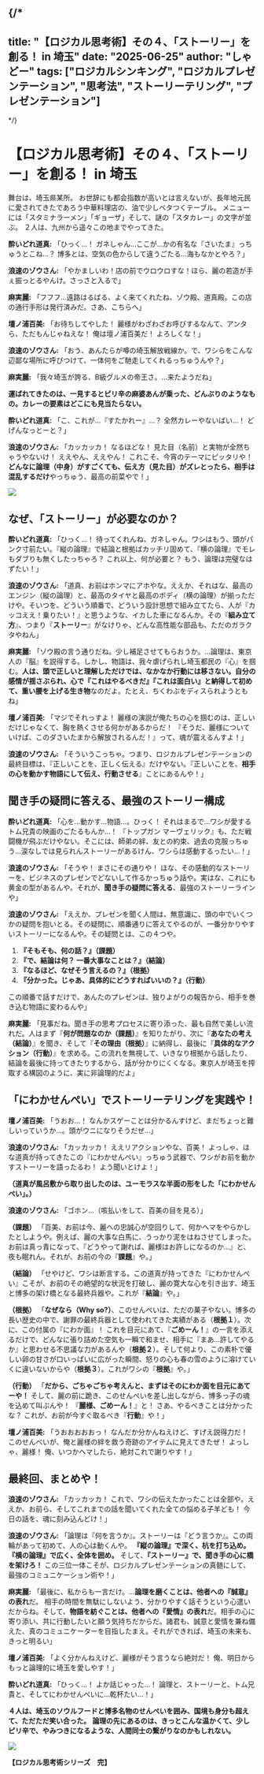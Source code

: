 
{/*
---
title: "【ロジカル思考術】その４、「ストーリー」を創る！ in 埼玉"
date: "2025-06-25"
author: "しゃどー"
tags: ["ロジカルシンキング", "ロジカルプレゼンテーション", "思考法", "ストーリーテリング", "プレゼンテーション"]
---
*/}

# 【ロジカル思考術】その４、「ストーリー」を創る！ in 埼玉

舞台は、埼玉県某所。
お世辞にも都会指数が高いとは言えないが、長年地元民に愛されてきたであろう中華料理店の、油で少しベタつくテーブル。
メニューには「スタミナラーメン」「ギョーザ」そして、謎の「スタカレー」の文字が並ぶ。
２人は、九州から遥々この地までやってきた。

**酔いどれ道真:** 「ひっく…！ ガネしゃん…ここが…かの有名な『さいたま』っちゅうとこね…？ 博多とは、空気の色からして違うごたる…海もなかとやろ？」

**浪速のゾウさん:** 「やかましいわ！店の前でウロウロすな！ほら、麗の若造が手ぇ振っとるやんけ。さっさと入るで」

**麻実麗:** 「フフフ…遠路はるばる、よく来てくれたね、ゾウ殿、道真殿。この店の通行手形は発行済みだ。さあ、こちらへ」

**壇ノ浦百美:** 「お待ちしてやした！ 麗様がわざわざお呼びするなんて、アンタら、ただもんじゃねえな！ 俺は壇ノ浦百美だ！ よろしくな！」

**浪速のゾウさん:** 「おう、あんたらが噂の埼玉解放戦線か。で、ワシらをこんな辺鄙な場所に呼びつけて、一体何をご馳走してくれるっちゅうんや？」

**麻実麗:** 「我々埼玉が誇る、B級グルメの帝王さ。…来たようだね」

**運ばれてきたのは、一見するとピリ辛の麻婆あんが乗った、どんぶりのようなもの。カレーの要素はどこにも見当たらない。**

**酔いどれ道真:** 「こ、これが…『すたかれー』…？ 全然カレーやないばい…！ どげんなっとーと？」

**浪速のゾウさん:** 「カッカッカ！ なるほどな！ 見た目（名前）と実物が全然ちゃうやないけ！ ええやん、ええやん！ これこそ、今宵のテーマにピッタリや！ **どんなに論理（中身）がすごくても、伝え方（見た目）がズレとったら、相手は混乱するだけ**やっちゅう、最高の前菜やで！」

<Image 
  src="/images/ContentImages/ganesha_saitama.jpg" 
  width={600} 
  height={350} 
/>

## なぜ、「ストーリー」が必要なのか？

**酔いどれ道真:** 「ひっく…！ 待ってくれんね、ガネしゃん。ワシはもう、頭がパンク寸前たい。『縦の論理』で結論と根拠ばカッチリ固めて、『横の論理』でモレもダブりも無くしたっちゃろ？ これ以上、何が必要と？ もう、論理は完璧なはずたい！」

**浪速のゾウさん:** 「道真、お前はホンマにアホやな。ええか、それはな、最高のエンジン（縦の論理）と、最高のタイヤと最高のボディ（横の論理）が揃っただけや。そいつを、どういう順番で、どういう設計思想で組み立てたら、人が『カッコええ！乗りたい！』と思うような、イカした車になるんか。その『**組み立て方**』、つまり『**ストーリー**』がなけりゃ、どんな高性能な部品も、ただのガラクタやねん」

**麻実麗:** 「ゾウ殿の言う通りだね。少し補足させてもらおうか。…論理は、東京人の『脳』を説得する。しかし、物語は、我々虐げられし埼玉都民の『心』を掴む。<Highlight>**人は、頭で正しいと理解しただけでは、なかなか行動には移さない。自分の感情が揺さぶられ、心で『これはやるべきだ』『これは面白い』と納得して初めて、重い腰を上げる生き物**</Highlight>なのだよ。たとえ、ちくわぶをディスられようともね」

**壇ノ浦百美:** 「マジでそれっすよ！ 麗様の演説が俺たちの心を掴むのは、正しいだけじゃなくて、胸を熱くさせる何かがあるからだ！ 『そうだ、麗様についていけば、このダさいたまから解放されるんだ！』って、魂が震えるんすよ！」

**浪速のゾウさん:** 「そういうこっちゃ。つまり、ロジカルプレゼンテーションの最終目標は、『正しいことを、正しく伝える』だけやない。『正しいことを、**相手の心を動かす物語にして伝え、行動させる**』ことにあるんや！」

## 聞き手の疑問に答える、最強のストーリー構成

**酔いどれ道真:** 「心を…動かす…物語…。ひっく！ それはまるで…ワシが愛するトム兄貴の映画のごたるもんか…！ 『トップガン マーヴェリック』も、ただ戦闘機が飛ぶだけやない。そこには、師弟の絆、友との約束、過去の克服っちゅう…涙なしでは見られんストーリーがあるけん、ワシらは感動するったい…！」

**浪速のゾウさん:** 「そうや！ まさにその通りや！ ほな、その感動的なストーリーを、ビジネスのプレゼンでどないして作るかっちゅう話や。実はな、これにも黄金の型があるんや。それが、**聞き手の疑問に答える**、最強のストーリーラインや」

**浪速のゾウさん:** 「ええか、プレゼンを聞く人間は、無意識に、頭の中でいくつかの疑問を抱いとる。その疑問に、順番通りに答えてやるのが、一番分かりやすいストーリーになるんや。その疑問とは、この４つや。

1.  **『そもそも、何の話？』（課題）**
2.  **『で、結論は何？ 一番大事なことは？』（結論）**
3.  **『なるほど、なぜそう言えるの？』（根拠）**
4.  **『分かった。じゃあ、具体的にどうすればいいの？』（行動）**

この順番で話すだけで、あんたのプレゼンは、独りよがりの報告から、相手を巻き込む物語に変わるんや」

**麻実麗:** 「見事だね。聞き手の思考プロセスに寄り添った、最も自然で美しい流れだ。人はまず『**何が問題なのか（課題）**』を知りたがり、次に『**あなたの考え（結論）**』を聞き、そして『**その理由（根拠）**』に納得し、最後に『**具体的なアクション（行動）**』を求める。この流れを無視して、いきなり根拠から話したり、結論を最後に持ってきたりするから、話が分かりにくくなる。東京人が埼玉を搾取する構図のように、実に非論理的だよ」

## 「にわかせんぺい」でストーリーテリングを実践や！

**壇ノ浦百美:** 「うおお…！ なんかスゲーことは分かるんすけど、まだちょっと難しいっていうか…。頭がウニになりそうだぜ…」

**浪速のゾウさん:** 「カッカッカ！ ええリアクションやな、百美！ よっしゃ、ほな道真が持ってきたこの『にわかせんぺい』っちゅう武器で、ワシがお前を動かすストーリーを語ったるわ！ よう聞いとけよ！」

**（道真が風呂敷から取り出したのは、ユーモラスな半面の形をした「にわかせんぺい」。）**

**浪速のゾウさん:** 「ゴホン…（咳払いをして、百美の目を見る）」

**（課題）**
「百美、お前は今、麗への忠誠心が空回りして、何かヘマをやらかしたとしようや。例えば、麗の大事な白馬に、うっかり泥をはねさせてしまった。お前は真っ青になって、『どうやって謝れば、麗様はお許しになるのか…』と、夜も眠れん。それが、お前の今の『**課題**』や。」

**（結論）**
「せやけど、ワシは断言する。この道真が持ってきた『にわかせんぺい』こそが、お前のその絶望的な状況を打破し、麗の寛大な心を引き出す、埼玉と博多の架け橋となる最終兵器や。これが『**結論**』や。」

**（根拠）**
「**なぜなら（Why so?）**、このせんぺいは、ただの菓子やない。博多の長い歴史の中で、謝罪の最終兵器として使われてきた実績がある（**根拠１**）。次に、この付属の『にわか面』！ これを目元にあて、『**ごめーん！**』の一言を添えるだけで、どんなに張り詰めた空気も一瞬で和ませ、相手に『まあ…許してやるか』と思わせる不思議な力があるんや（**根拠２**）。そして何より、この素朴で優しい卵の甘さが口いっぱいに広がった瞬間、怒りの心も春の雪のように溶けていくに違いないからや（**根拠３**）。これがワシの『**根拠**』や。」

**（行動）**
「**だから、ごちゃごちゃ考えんと、まずはそのにわか面を目元にあてーや！** そして、麗の前に跪き、このせんぺいを差し出しながら、博多っ子の魂を込めて叫ぶんや！ 『**麗様、ごめーん！**』と！ さあ、やるべきことは分かったな？ これが、お前が今すぐ取るべき『**行動**』や！」

**壇ノ浦百美:** 「うおおおおおっ！ なんだか分かんねえけど、すげえ説得力だ！ このせんべいが、俺と麗様の絆を救う奇跡のアイテムに見えてきたぜ！ よっしゃ、麗様！ 俺、いつかヘマしたら、絶対これで謝りやす！」

## 最終回、まとめや！

**浪速のゾウさん:** 「カッカッカ！ これで、ワシの伝えたかったことは全部や。ええか、お前ら、そしてこれまでの話を聞いてくれた全ての悩める子羊ども！ 今日の話を、魂に刻み込んどけ！」

**浪速のゾウさん:** 「論理は『何を言うか』。ストーリーは『どう言うか』。この両輪があって初めて、人の心は動くんや。
<Highlight>**『縦の論理』で深く、杭を打ち込め。**</Highlight>
<Highlight>**『横の論理』で広く、全体を囲め。**</Highlight>
そして、<Highlight>**『ストーリー』で、聞き手の心に橋を架けろ！**</Highlight>
この三位一体こそが、ロジカルプレゼンテーションの真髄にして、最強のコミュニケーション術や！」

**麻実麗:** 「最後に、私からも一言だけ。…<Highlight>**論理を磨くことは、他者への『誠意』の表れ**</Highlight>だ。 相手の時間を無駄にしないよう、分かりやすく話そうという心遣いだからね。そして、<Highlight>**物語を紡ぐことは、他者への『愛情』の表れ**</Highlight>だ。相手の心に寄り添い、共に行動したいと願う気持ちだからだ。諸君も、誠意と愛情を兼ね備えた、真のコミュニケーターを目指したまえ。それができれば、埼玉の未来も、きっと明るい」

**壇ノ浦百美:** 「よく分かんねえけど、麗様がそう言うなら絶対だ！ 俺、明日からもっと論理的に埼玉を愛しやす！」

**酔いどれ道真:** 「ひっく…！ よか話じゃった…！ 論理と、ストーリーと、トム兄貴と、そしてにわかせんぺいに…乾杯たい…！」

**４人は、埼玉のソウルフードと博多名物のせんぺいを囲み、国境も身分も超えて、ただただ笑い合った。**
**論理の先にあるのは、きっとこんな温かくて、少しピリ辛で、やみつきになるような、人間同士の繋がりなのかもしれない。**

<Image 
  src="/images/ContentImages/niwaka.jpg" 
  width={600} 
  height={350} 
/>

**【ロジカル思考術シリーズ　完】**
